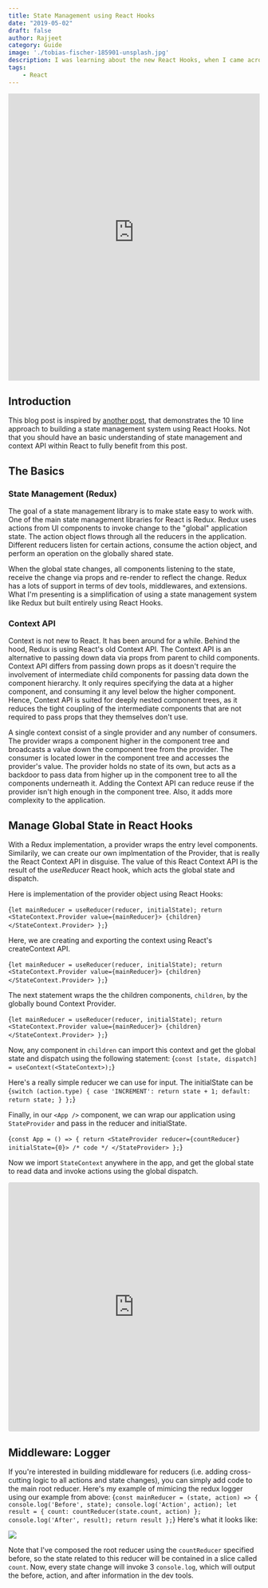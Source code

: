 ```yaml
---
title: State Management using React Hooks
date: "2019-05-02"
draft: false
author: Rajjeet
category: Guide
image: './tobias-fischer-185901-unsplash.jpg'
description: I was learning about the new React Hooks, when I came across a blog post that claims to build state management, like Redux, using React Hooks. I decided to try it out and found it surprisingly simple and effective.
tags:
    - React
---
```


<iframe style="width:100%;height:60vmin;@media (max-width: 350px) {height:250px};background-color:white;" src="https://www.youtube-nocookie.com/embed/f37cS7DjYV8" frameborder="0" allow="accelerometer; autoplay; encrypted-media; gyroscope; picture-in-picture" allowfullscreen></iframe>

## Introduction
This blog post is inspired by <a href="https://medium.com/simply/state-management-with-react-hooks-and-context-api-at-10-lines-of-code-baf6be8302c"
target="_blank">another post</a>, that demonstrates the 10 line approach to building a state management system using React Hooks. 
Not that you should have an basic understanding of state management and context API within React to fully benefit from this post. 

## The Basics
### State Management (Redux)
The goal of a state management library is to make state easy to work with.
One of the main state management libraries for React is Redux. 
Redux uses actions from UI components to invoke change to the "global" application state. 
The action object flows through all the reducers in the application.
Different reducers listen for certain actions, consume the action object, and perform an operation on the globally shared state. 

When the global state changes, all components listening to the state, receive the change via props and re-render to reflect the change. 
Redux has a lots of support in terms of dev tools, middlewares, and extensions.
What I'm presenting is a simplification of using a state management system like  Redux but built entirely using React Hooks. 

### Context API
Context is not new to React. 
It has been around for a while. 
Behind the hood, Redux is using React's old Context API. 
The Context API is an alternative to passing down data via props from parent to child components. 
Context API differs from passing down props as it doesn't require the involvement of intermediate child components for passing data down the component hierarchy. 
It only requires specifying the data at a higher component, and consuming it any level below the higher component. 
Hence, Context API is suited for deeply nested component trees, as it reduces the tight coupling of the intermediate components that are not required to pass props that they themselves don't use.  

A single context consist of a single provider and any number of consumers. 
The provider wraps a component higher in the component tree and broadcasts a value down the component tree from the provider. 
The consumer is located lower in the component tree and accesses the provider's value. 
The provider holds no state of its own, but acts as a backdoor to pass data from higher up in the component tree to all the components underneath it. 
Adding the Context API can reduce reuse if the provider isn't high enough in the component tree. Also, it adds more complexity to the application. 

## Manage Global State in React Hooks
With a Redux implementation, a provider wraps the entry level components. Similarily, we can create our own implmentation of the Provider, that is really the React Context API in disguise. The value of this React Context API is the result of the *useReducer* React hook, which acts the global state and dispatch. 

Here is implementation of the provider object using React Hooks:

<CodeSnippet fileName="StateProvider.js">{`
    let mainReducer = useReducer(reducer, initialState);
    return <StateContext.Provider value={mainReducer}>
        {children}
        </StateContext.Provider>
};
`}</CodeSnippet>

Here, we are creating and exporting the context using React's createContext API. 

<CodeSnippet fileName="StateProvider.js" dataLine="3">{`
    let mainReducer = useReducer(reducer, initialState);
    return <StateContext.Provider value={mainReducer}>
        {children}
        </StateContext.Provider>
};
`}</CodeSnippet>

The next statement wraps the the children components, `children`, by the globally bound Context Provider. 

<CodeSnippet fileName="StateProvider.js" dataLine="7-9">{`
    let mainReducer = useReducer(reducer, initialState);
    return <StateContext.Provider value={mainReducer}>
        {children}
        </StateContext.Provider>
};
`}</CodeSnippet>

Now, any component in `children` can import this context and get the global state and dispatch using the following statement:
<CodeSnippet>{`
const [state, dispatch] = useContext(<StateContext>);
`}</CodeSnippet>

Here's a really simple reducer we can use for input. The initialState can be
<CodeSnippet>{`
    switch (action.type) {
        case 'INCREMENT':
            return state + 1;
        default:
            return state;
    }
};
`}</CodeSnippet>

Finally, in our `<App />` component, we can wrap our application using `StateProvider` and pass in the reducer and initialState.

<CodeSnippet fileName="App.js">{`
const App = () => {
    return <StateProvider reducer={countReducer} initialState={0}>
	    /* code */
    </StateProvider>
};
`}</CodeSnippet>

Now we import `StateContext` anywhere in the app, and get the global state to read data and invoke actions using the global dispatch.

<iframe src="https://codesandbox.io/embed/z377nwk433?fontsize=14&module=%2Fsrc%2FStateProvider.js" title="z377nwk433" style="width:100%; height:500px; border:0; border-radius: 4px; overflow:hidden;" sandbox="allow-modals allow-forms allow-popups allow-scripts allow-same-origin"></iframe>

## Middleware: Logger
If you're interested in building middleware for reducers (i.e. adding cross-cutting logic to all actions and state changes), you can simply add code to the main root reducer. Here's my example of mimicing the redux logger using our example from above:
<CodeSnippet>{`
const mainReducer = (state, action) => {
    console.log('Before', state);
    console.log('Action', action);
    let result = {
        count: countReducer(state.count, action)
    };
    console.log('After', result);
    return result
};
`}</CodeSnippet>
Here's what it looks like:

![](ghetto-redux-logger.png)

Note that I've composed the root reducer using the `countReducer` specified before, so the state related to this reducer will be contained in a slice called `count`. Now, every state change will invoke 3 `console.log`, which will output the before, action, and after information in the dev tools.
